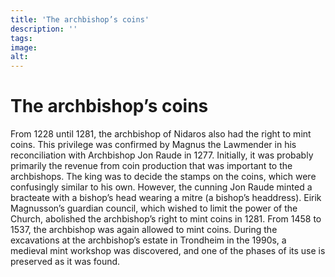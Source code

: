 ```yaml
---
title: 'The archbishop’s coins'
description: ''
tags:
image: 
alt: 
---
```



# The archbishop’s coins

<Container stil="initial side">
    From 1228 until 1281, the archbishop of Nidaros also had the right to mint coins. This privilege was confirmed by Magnus the Lawmender in his reconciliation with Archbishop Jon Raude in 1277. Initially, it was probably primarily the revenue from coin production that was important to the archbishops. The king was to decide the stamps on the coins, which were confusingly similar to his own. However, the cunning Jon Raude minted a bracteate with a bishop’s head wearing a mitre (a bishop’s headdress). Eirik Magnusson’s guardian council, which wished to limit the power of the Church, abolished the archbishop’s right to mint coins in 1281. From 1458 to 1537, the archbishop was again allowed to mint coins. During the excavations at the archbishop’s estate in Trondheim in the 1990s, a medieval mint workshop was discovered, and one of the phases of its use is preserved as it was found.
</Container>